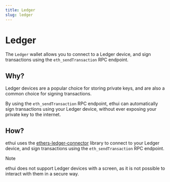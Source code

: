 ```yaml
---
title: Ledger
slug: ledger
---
```


# Ledger

The `Ledger` wallet allows you to connect to a Ledger device, and sign transactions using the `eth_sendTransaction` RPC endpoint.

## Why?

Ledger devices are a popular choice for storing private keys, and are also a common choice for signing transactions.

By using the `eth_sendTransaction` RPC endpoint, ethui can automatically sign transactions using your Ledger device, without ever exposing your private key to the internet.

## How?

ethui uses the [ethers-ledger-connector][ethers-ledger-connector] library to connect to your Ledger device, and sign transactions using the `eth_sendTransaction` RPC endpoint.

> [!NOTE]
> ethui does not support Ledger devices with a screen, as it is not possible to interact with them in a secure way.

[ethers-ledger-connector]: https://github.com/gakonst/ethers-ledger-connector
